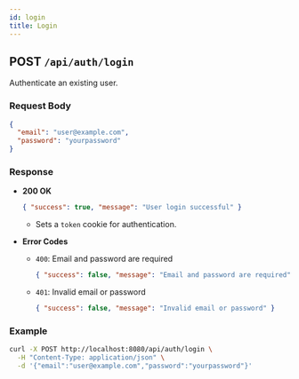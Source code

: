 ```yaml
---
id: login
title: Login
---
```


## POST `/api/auth/login`

Authenticate an existing user.

### Request Body

```json
{
  "email": "user@example.com",
  "password": "yourpassword"
}
```

### Response

- **200 OK**
  ```json
  { "success": true, "message": "User login successful" }
  ```
  - Sets a `token` cookie for authentication.

- **Error Codes**
  - `400`: Email and password are required
    ```json
    { "success": false, "message": "Email and password are required" }
    ```
  - `401`: Invalid email or password
    ```json
    { "success": false, "message": "Invalid email or password" }
    ```

### Example

```bash
curl -X POST http://localhost:8080/api/auth/login \
  -H "Content-Type: application/json" \
  -d '{"email":"user@example.com","password":"yourpassword"}'
```
